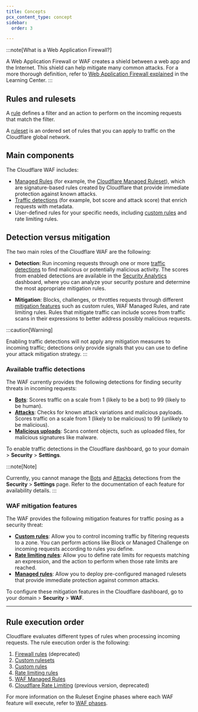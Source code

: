 ```yaml
---
title: Concepts
pcx_content_type: concept
sidebar:
  order: 3

---
```



<Render file="waf-intro" />

:::note[What is a Web Application Firewall?]

A Web Application Firewall or WAF creates a shield between a web app and the Internet. This shield can help mitigate many common attacks. For a more thorough definition, refer to [Web Application Firewall explained](https://www.cloudflare.com/learning/ddos/glossary/web-application-firewall-waf/) in the Learning Center. 
:::

## Rules and rulesets

A [rule](/ruleset-engine/about/rules/) defines a filter and an action to perform on the incoming requests that match the filter.

A [ruleset](/ruleset-engine/about/rulesets/) is an ordered set of rules that you can apply to traffic on the Cloudflare global network.

## Main components

The Cloudflare WAF includes:

* [Managed Rules](/waf/managed-rules/) (for example, the [Cloudflare Managed Ruleset](/waf/managed-rules/reference/cloudflare-managed-ruleset/)), which are signature-based rules created by Cloudflare that provide immediate protection against known attacks.
* [Traffic detections](#available-traffic-detections) (for example, bot score and attack score) that enrich requests with metadata.
* User-defined rules for your specific needs, including [custom rules](/waf/custom-rules/) and <GlossaryTooltip term="rate limiting" link="/waf/rate-limiting-rules/">rate limiting rules</GlossaryTooltip>.

## Detection versus mitigation

The two main roles of the Cloudflare WAF are the following:

* **Detection**: Run incoming requests through one or more [traffic detections](#available-traffic-detections) to find malicious or potentially malicious activity. The scores from enabled detections are available in the [Security Analytics](/waf/analytics/security-analytics/) dashboard, where you can analyze your security posture and determine the most appropriate mitigation rules.

* **Mitigation**: Blocks, challenges, or throttles requests through different [mitigation features](#waf-mitigation-features) such as custom rules, WAF Managed Rules, and rate limiting rules. Rules that mitigate traffic can include scores from traffic scans in their expressions to better address possibly malicious requests.

:::caution[Warning]

Enabling traffic detections will not apply any mitigation measures to incoming traffic; detections only provide signals that you can use to define your attack mitigation strategy. 
:::

### Available traffic detections

The WAF currently provides the following detections for finding security threats in incoming requests:

* [**Bots**](/bots/reference/bot-management-variables/#ruleset-engine-fields): Scores traffic on a scale from 1 (likely to be a bot) to 99 (likely to be human).
* [**Attacks**](/waf/about/waf-attack-score/): Checks for known attack variations and malicious payloads. Scores traffic on a scale from 1 (likely to be malicious) to 99 (unlikely to be malicious).
* [**Malicious uploads**](/waf/about/content-scanning/): Scans content objects, such as uploaded files, for malicious signatures like malware.

To enable traffic detections in the Cloudflare dashboard, go to your domain > **Security** > **Settings**.

:::note[Note]

Currently, you cannot manage the [Bots](/bots/reference/bot-management-variables/#ruleset-engine-fields) and [Attacks](/waf/about/waf-attack-score/) detections from the **Security** > **Settings** page. Refer to the documentation of each feature for availability details. 
:::

### WAF mitigation features

The WAF provides the following mitigation features for traffic posing as a security threat:

* [**Custom rules**](/waf/custom-rules/): Allow you to control incoming traffic by filtering requests to a zone. You can perform actions like Block or Managed Challenge on incoming requests according to rules you define.
* [**Rate limiting rules**](/waf/rate-limiting-rules/): Allow you to define rate limits for requests matching an expression, and the action to perform when those rate limits are reached.
* [**Managed rules**](/waf/managed-rules/): Allow you to deploy pre-configured managed rulesets that provide immediate protection against common attacks.

To configure these mitigation features in the Cloudflare dashboard, go to your domain > **Security** > **WAF**.

***

## Rule execution order

Cloudflare evaluates different types of rules when processing incoming requests. The rule execution order is the following:

1. [Firewall rules](/firewall/cf-firewall-rules/) (deprecated)
2. [Custom rulesets](/waf/custom-rules/custom-rulesets/)
3. [Custom rules](/waf/custom-rules/)
4. [Rate limiting rules](/waf/rate-limiting-rules/)
5. [WAF Managed Rules](/waf/managed-rules/)
6. [Cloudflare Rate Limiting](/waf/reference/legacy/old-rate-limiting/) (previous version, deprecated)

For more information on the Ruleset Engine phases where each WAF feature will execute, refer to [WAF phases](/waf/reference/phases/).
